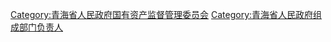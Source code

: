 [[Category:青海省人民政府国有资产监督管理委员会|Category:青海省人民政府国有资产监督管理委员会]]
[[Category:青海省人民政府组成部门负责人|Category:青海省人民政府组成部门负责人]]